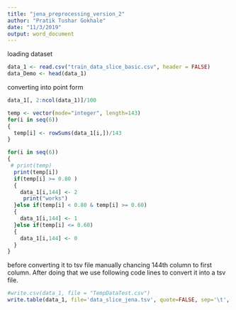 ```yaml
---
title: "jena_preprocessing_version_2"
author: "Pratik Tushar Gokhale"
date: "11/3/2019"
output: word_document
---
```

loading dataset
```r
data_1 <- read.csv("train_data_slice_basic.csv", header = FALSE)
data_Demo <- head(data_1)
```

converting into point form
```r
data_1[, 2:ncol(data_1)]/100
```


```r
temp <- vector(mode="integer", length=143)
for(i in seq(6))
{
  temp[i] <- rowSums(data_1[i,])/143 
}

```


```r
for(i in seq(6))
{
 # print(temp)
  print(temp[i])
  if(temp[i] >= 0.80 )
  {
    data_1[i,144] <- 2 
     print("works")
  }else if(temp[i] < 0.80 & temp[i] >= 0.60)
  {
    data_1[i,144] <- 1 
  }else if(temp[i] <= 0.60)
  {
    data_1[i,144] <- 0 
  }
}
```
before converting it to tsv file manually chancing 144th column to first column. After doing that we use following code lines to convert it into a tsv file.

```r

#write.csv(data_1, file = "TempDataTest.csv")
write.table(data_1, file='data_slice_jena.tsv', quote=FALSE, sep='\t', row.names = FALSE, col.names = FALSE)
```
